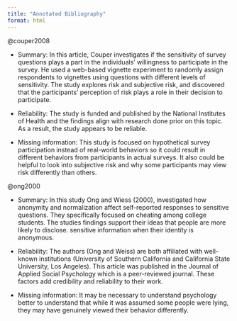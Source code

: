```yaml
---
title: "Annotated Bibliography"
format: html
---
```


@couper2008

-   Summary: In this article, Couper investigates if the sensitivity of survey questions plays a part in the individuals' willingness to participate in the survey. He used a web-based vignette experiment to randomly assign respondents to vignettes using questions with different levels of sensitivity. The study explores risk and subjective risk, and discovered that the participants' perception of risk plays a role in their decision to participate.

-   Reliability: The study is funded and published by the National Institutes of Health and the findings align with research done prior on this topic. As a result, the study appears to be reliable.

-   Missing information: This study is focused on hypothetical survey participation instead of real-world behaviors so it could result in different behaviors from participants in actual surveys. It also could be helpful to look into subjective risk and why some participants may view risk differently than others.

@ong2000

-   Summary: In this study Ong and Wiess (2000), investigated how anonymity and normalization affect self-reported responses to sensitive questions. They specifically focused on cheating among college students. The studies findings support their ideas that people are more likely to disclose. sensitive information when their identity is anonymous.

-   Reliability: The authors (Ong and Weiss) are both affiliated with well-known institutions (University of Southern California and California State University, Los Angeles). This article was published in the Journal of Applied Social Psychology which is a peer-reviewed journal. These factors add credibility and reliability to their work.

-   Missing information: It may be necessary to understand psychology better to understand that while it was assumed some people were lying, they may have genuinely viewed their behavior differently.
